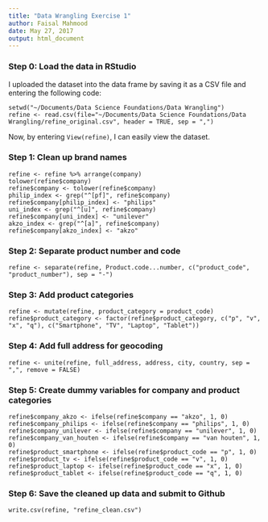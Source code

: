 ```yaml
---
title: "Data Wrangling Exercise 1"
author: Faisal Mahmood
date: May 27, 2017
output: html_document
---
```


### Step 0: Load the data in RStudio

I uploaded the dataset into the data frame by saving it as a CSV file and entering the following code:
```
setwd("~/Documents/Data Science Foundations/Data Wrangling")
refine <- read.csv(file="~/Documents/Data Science Foundations/Data Wrangling/refine_original.csv", header = TRUE, sep = ",")
```
Now, by entering ```View(refine)```, I can easily view the dataset.

### Step 1: Clean up brand names

```
refine <- refine %>% arrange(company)
tolower(refine$company)
refine$company <- tolower(refine$company)
philip_index <- grep("^[pf]", refine$company)
refine$company[philip_index] <- "philips"
uni_index <- grep("^[u]", refine$company)
refine$company[uni_index] <- "unilever"
akzo_index <- grep("^[a]", refine$company)
refine$company[akzo_index] <- "akzo"
```

### Step 2: Separate product number and code

```
refine <- separate(refine, Product.code...number, c("product_code", "product_number"), sep = "-")
```

### Step 3: Add product categories

```
refine <- mutate(refine, product_category = product_code)
refine$product_category <- factor(refine$product_category, c("p", "v", "x", "q"), c("Smartphone", "TV", "Laptop", "Tablet"))
```

### Step 4: Add full address for geocoding

```
refine <- unite(refine, full_address, address, city, country, sep = ",", remove = FALSE)
```

### Step 5: Create dummy variables for company and product categories

```
refine$company_akzo <- ifelse(refine$company == "akzo", 1, 0)
refine$company_philips <- ifelse(refine$company == "philips", 1, 0)
refine$company_unilever <- ifelse(refine$company == "unilever", 1, 0)
refine$company_van_houten <- ifelse(refine$company == "van houten", 1, 0)
refine$product_smartphone <- ifelse(refine$product_code == "p", 1, 0)
refine$product_tv <- ifelse(refine$product_code == "v", 1, 0)
refine$product_laptop <- ifelse(refine$product_code == "x", 1, 0)
refine$product_tablet <- ifelse(refine$product_code == "q", 1, 0)
```

### Step 6: Save the cleaned up data and submit to Github

```
write.csv(refine, "refine_clean.csv")
```